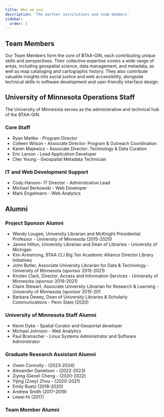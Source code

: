 ```yaml
---
title: Who we are
description: 'The partner institutions and team members'
sidebar:
  order: 3
---
```



## Team Members



Our Team Members form the core of BTAA-GIN, each contributing unique skills and perspectives. Their collective expertise covers a wide range of areas, including geospatial science, data management, and metadata, as well as map cataloging and cartographic history. They also contribute valuable insights into social justice and web accessibility, alongside technical skills in software development and user-friendly interface design.

<TeamMembersFilterTable src="../tables/teamMembers-2025.csv" />


## University of Minnesota Operations Staff

The University of Minnesota serves as the administrative and technical hub of the BTAA-GIN.

<CardGrid>

<Card>

### Core Staff

* Ryan Mattke - Program Director
* Colleen Wilson - Associate Director: Program & Outreach Coordination
* Karen Majewicz - Associate Director: Technology & Data Curation
* Eric Larson - Lead Application Developer
* Cleo Young - Geospatial Metadata Technician
</Card>
<Card>

### IT and Web Development Support

* Cody Hanson- IT Director - Administrative Lead
* Michael Berkowski - Web Developer
* Mark Engelmann - Web Analytics
</Card>

</CardGrid>

## Alumni

### Project Sponsor Alumni

* Wendy Lougee, University Librarian and McKnight Presidential Professor - University of Minnesota  (2015-2020)
* James Hilton, University Librarian and Dean of Libraries - University of Michigan
* Kim Armstrong, BTAA CLI Big Ten Academic Alliance Director Library Initiatives
* John Butler, Associate University Librarian for Data & Technology - University of Minnesota (sponsor 2015-2021)
* Kirsten Clark, Director, Access and Information Services - University of Minnesota (sponsor 2019-2021)
* Claire Stewart, Associate University Librarian for Research & Learning - University of Minnesota (sponsor 2015-201
* Barbara Dewey, Dean of University Libraries & Scholarly Communications - Penn State (2020)

### University of Minnesota Staff Alumni

* Kevin Dyke - Spatial Curator and Geoportal developer
* Michael Johnson - Web Analytics
* Paul Bramscher - Linux Systems Administrator and Software Administrator

### Graduate Research Assistant Alumni

* Owen Connolly - (2023-2024)
* Alexander Danielson - (2022-2023)
* Ziying (Gene) Cheng - (2020-2022)
* Yijing (Zoey) Zhou - (2020-2021)
* Emily Ruetz (2018-2020)
* Andrew Smith (2017-2019)
* Lewei Hi (2017)

### Team Member Alumni

<CsvTable src="src/tables/team-alumni.csv" />
